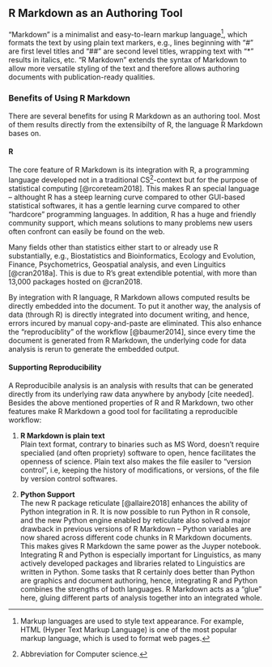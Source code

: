 ## R Markdown as an Authoring Tool

"Markdown" is a minimalist and easy-to-learn markup language[^markup], which formats the text by using plain text markers, e.g., lines beginning with "#" are first level titles and "##" are second level titles, wrapping text with "\*" results in italics, etc. "R Markdown" extends the syntax of Markdown to allow more versatile styling of the text and therefore allows authoring documents with publication-ready qualities.


### Benefits of Using R Markdown

There are several benefits for using R Markdown as an authoring tool. Most of them results directly from the extensibilty of R, the language R Markdown bases on.

#### R

The core feature of R Markdown is its integration with R, a programming language developed not in a traditional CS[^cs]-context but for the purpose of statistical computing [@rcoreteam2018]. This makes R an special language -- althought R has a steep learning curve compared to other GUI-based statistical softwares, it has a gentle learning curve compared to other "hardcore" programming languages. In addition, R has a huge and friendly community support, which means solutions to many problems new users often confront can easily be found on the web.

Many fields other than statistics either start to or already use R substantially, e.g., Biostatistics and Bioinformatics, Ecology and Evolution, Finance, Psychometrics, Geospatial analysis, and even Linguitics [@cran2018a]. This is due to R's great extendible potential, with more than 13,000 packages hosted on @cran2018.

By integration with R language, R Markdown allows computed results be directly embedded into the document.
To put it another way, the analysis of data (through R) is directly integrated into document writing, and hence, errors incured by manual copy-and-paste are eliminated. This also enhance the "reproduciblity" of the workflow [@baumer2014], since every time the document is generated from R Markdown, the underlying code for data analysis is rerun to generate the embedded output.

#### Supporting Reproducibility

A Reproducibile analysis is an analysis with results that can be generated directly from its underlying raw data anywhere by anybody [cite needed]. Besides the above mentioned properties of R and R Markdown, two other features make R Markdown a good tool for facilitating a reproducible workflow:

1. **R Markdown is plain text**  
  Plain text format, contrary to binaries such as MS Word, doesn't require specialied (and often propriety) software to open, hence facilitates the openness of science. Plain text also makes the file easiler to "version control", i.e, keeping the history of modifications, or versions, of the file by version control softwares.

1. **Python Support**  
  The new R package reticulate [@allaire2018] enhances the ability of Python integration in R. It is now possible to run Python in R console, and the new Python engine enabled by reticulate also solved a major drawback in previous versions of R Markdown -- Python variables are now shared across different code chunks in R Markdown documents. This makes gives R Markdown the same power as the Juyper notebook.  
  Integrating R and Python is especially important for Linguistics, as many actively developed packages and libraries related to Linguistics are written in Python. Some tasks that R certainly does better than Python are graphics and document authoring, hence, integrating R and Python combines the strengths of both languages. R Markdown acts as a "glue" here, gluing different parts of analysis together into an integrated whole.
  




[^markup]: Markup languages are used to style text appearance. For example, HTML (Hyper Text Markup Language) is one of the most popular markup language, which is used to format web pages.

[^cs]: Abbreviation for Computer science.

